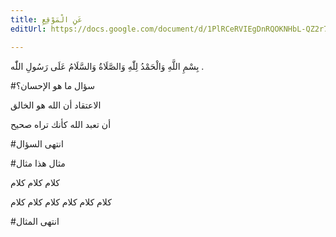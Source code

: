 ```yaml
---
title: عَنِ الْمَوْقِعِ
editUrl: https://docs.google.com/document/d/1PlRCeRVIEgDnRQOKNHbL-QZ2r7TZeFuIKuALqC5PfVI/edit

---
```


بِسْمِ اللَّهِ وَالْحَمْدُ لِلّٰهِ وَالصَّلَاةُ وَالسَّلَامُ عَلَى رَسُولِ اللّٰه .

#سؤال ما هو الإحسان؟ 

الاعتقاد أن الله هو الخالق 

أن تعبد الله كأنك تراه صحيح

#انتهى السؤال

#مثال هذا مثال

كلام كلام كلام  

كلام كلام كلام
كلام كلام كلام

#انتهى المثال


